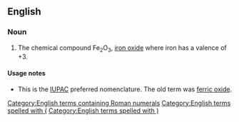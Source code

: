 ==English==
{{wikipedia}}

===Noun===
{{en-noun|-}}

# {{lb|en|chemistry}} The chemical compound Fe<sub>2</sub>O<sub>3</sub>, [[iron oxide]] where iron has a valence of +3.

====Usage notes====
* This is the [[IUPAC]] preferred nomenclature. The old term was [[ferric oxide]].

[[Category:English terms containing Roman numerals]]
[[Category:English terms spelled with (]]
[[Category:English terms spelled with )]]